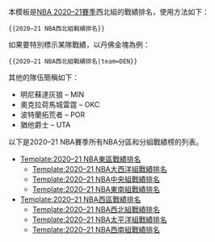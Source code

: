 {{NoteTA|G1=MediaWiki}}{{Documentation subpage}}
本模板是[[2020–21 NBA賽季|NBA 2020–21賽季]]西北組的戰績排名，使用方法如下：
<pre>{{2020–21 NBA西北組戰績排名}}</pre>
如果要特別標示某隊戰績，以丹佛金塊為例：
<pre>{{2020–21 NBA西北組戰績排名|team=DEN}}</pre>
其他的隊伍簡稱如下：
*明尼蘇達灰狼 – MIN
*奧克拉荷馬城雷霆 – OKC
*波特蘭拓荒者 – POR
*猶他爵士 – UTA
以下是2020–21 NBA賽季所有NBA分區和分組戰績榜的列表。
*[[Template:2020–21 NBA東區戰績排名]]
**[[Template:2020–21 NBA大西洋組戰績排名]]
**[[Template:2020–21 NBA中央組戰績排名]]
**[[Template:2020–21 NBA東南組戰績排名]]
*[[Template:2020–21 NBA西區戰績排名]]
**[[Template:2020–21 NBA西北組戰績排名]]
**[[Template:2020–21 NBA太平洋組戰績排名]]
**[[Template:2020–21 NBA西南組戰績排名]]
<includeonly>{{Sandbox other||[[Category:2020–21 NBA赛季模板|Northwest]][[Category:NBA西北排名模板]]}}</includeonly>